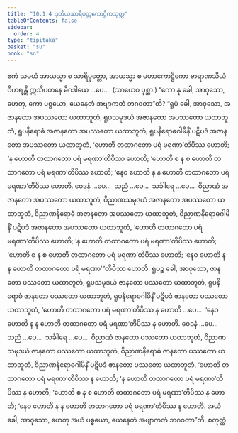 ```yaml
---
title: "10.1.4 ဒုတိယသာရိပုတ္တကောဋ္ဌိကသုတ္တ"
tableOfContents: false
sidebar:
  order: 4
type: "tipitaka"
basket: "su"
book: "sn"
---
```



<DynamicBreadcrumb />

<Division number="413" book="sn" e="ch" v="18" p="340">

<Paragraph number="1786" book="sn">
ဧကံ သမယံ အာယသ္မာ စ သာရိပုတ္တော, အာယသ္မာ စ မဟာကောဋ္ဌိကော ဗာရာဏသိယံ ဝိဟရန္တိ ဣသိပတနေ မိဂဒါယေ …ပေ…  (သာယေဝ ပုစ္ဆာ.) “ကော နု ခေါ, အာဝုသော, ဟေတု, ကော ပစ္စယော, ယေနေတံ အဗျာကတံ ဘဂဝတာ”တိ? “ရူပံ ခေါ, အာဝုသော, အဇာနတော အပဿတော ယထာဘူတံ, ရူပသမုဒယံ အဇာနတော အပဿတော ယထာဘူတံ, ရူပနိရောဓံ အဇာနတော အပဿတော ယထာဘူတံ, ရူပနိရောဓဂါမိနိံ ပဋိပဒံ အဇာနတော အပဿတော ယထာဘူတံ, ‘ဟောတိ တထာဂတော ပရံ မရဏာ’တိပိဿ ဟောတိ; ‘န ဟောတိ တထာဂတော ပရံ မရဏာ’တိပိဿ ဟောတိ; ‘ဟောတိ စ န စ ဟောတိ တထာဂတော ပရံ မရဏာ’တိပိဿ ဟောတိ; ‘နေဝ ဟောတိ န န ဟောတိ တထာဂတော ပရံ မရဏာ’တိပိဿ ဟောတိ. ဝေဒနံ …ပေ…  သညံ …ပေ…  သင်္ခါရေ …ပေ…  ဝိညာဏံ အဇာနတော အပဿတော ယထာဘူတံ, ဝိညာဏသမုဒယံ အဇာနတော အပဿတော ယထာဘူတံ, ဝိညာဏနိရောဓံ အဇာနတော အပဿတော ယထာဘူတံ, ဝိညာဏနိရောဓဂါမိနိံ ပဋိပဒံ အဇာနတော အပဿတော ယထာဘူတံ, ‘ဟောတိ တထာဂတော ပရံ မရဏာ’တိပိဿ ဟောတိ; ‘န ဟောတိ တထာဂတော ပရံ မရဏာ’တိပိဿ ဟောတိ; ‘ဟောတိ စ န စ ဟောတိ တထာဂတော ပရံ မရဏာ’တိပိဿ ဟောတိ; ‘နေဝ ဟောတိ န န ဟောတိ တထာဂတော ပရံ မရဏာ’”တိပိဿ ဟောတိ.
</Paragraph>

<Paragraph number="1787" book="sn">
ရူပဉ္စ ခေါ, အာဝုသော, ဇာနတော ပဿတော ယထာဘူတံ, ရူပသမုဒယံ ဇာနတော ပဿတော ယထာဘူတံ, ရူပနိရောဓံ ဇာနတော ပဿတော ယထာဘူတံ, ရူပနိရောဓဂါမိနိံ ပဋိပဒံ ဇာနတော ပဿတော ယထာဘူတံ, ‘ဟောတိ တထာဂတော ပရံ မရဏာ’တိပိဿ န ဟောတိ …ပေ…  ‘နေဝ ဟောတိ န န ဟောတိ တထာဂတော ပရံ မရဏာ’တိပိဿ န ဟောတိ. ဝေဒနံ …ပေ…  သညံ …ပေ…  သင်္ခါရေ …ပေ…  ဝိညာဏံ ဇာနတော ပဿတော ယထာဘူတံ, ဝိညာဏသမုဒယံ ဇာနတော ပဿတော ယထာဘူတံ, ဝိညာဏနိရောဓံ ဇာနတော ပဿတော ယထာဘူတံ, ဝိညာဏနိရောဓဂါမိနိံ ပဋိပဒံ ဇာနတော ပဿတော ယထာဘူတံ, ‘ဟောတိ တထာဂတော ပရံ မရဏာ’တိပိဿ န ဟောတိ; ‘န ဟောတိ တထာဂတော ပရံ မရဏာ’တိပိဿ န ဟောတိ; ‘ဟောတိ စ န စ ဟောတိ တထာဂတော ပရံ မရဏာ’တိပိဿ န ဟောတိ; ‘နေဝ ဟောတိ န န ဟောတိ တထာဂတော ပရံ မရဏာ’တိပိဿ န ဟောတိ. အယံ ခေါ, အာဝုသော, ဟေတု အယံ ပစ္စယော, ယေနေတံ အဗျာကတံ ဘဂဝတာ”တိ.

</Paragraph>
</Division>

<Paragraph number="1788" type="center" book="sn">
စတုတ္ထံ.
</Paragraph>